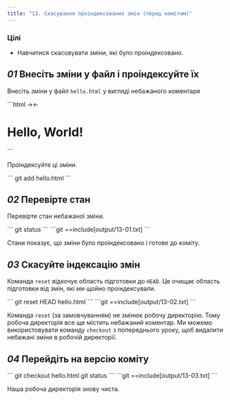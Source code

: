 ```yaml
---
title: "13. Скасування проіндексованих змін (перед комітом)"
---
```


### Цілі

- Навчитися скасовувати зміни, які було проіндексовано.

## _01_ Внесіть зміни у файл і проіндексуйте їх

Внесіть зміни у файл `hello.html` у вигляді небажаного коментаря

<File file="hello.html">
```html
<html>
  <head>
    →<!-- This is an unwanted but staged comment -->←
  </head>
  <body>
    <h1>Hello, World!</h1>
  </body>
</html>
```
</File>

Проіндексуйте ці зміни.

<Run>
```
git add hello.html
```
</Run>

## _02_ Перевірте стан

Перевірте стан небажаної зміни.

<Run>
```
git status
```
</Run>

<Output>
```git
==include[output/13-01.txt]
```
</Output>

Стани показує, що зміни було проіндексовано і готове до коміту.

## _03_ Скасуйте індексацію змін

Команда `reset` відкочує область підготовки до `HEAD`. Це очищає область підготовки від змін, які ми щойно проіндексували.

<Run>
```
git reset HEAD hello.html
```
</Run>

<Output>
```git
==include[output/13-02.txt]
```
</Output>

Команда `reset` (за замовчуванням) не змінює робочу директорію. Тому робоча директорія все ще містить небажаний коментар. Ми можемо використовувати команду `checkout` з попереднього уроку, щоб видалити небажані зміни в робочій директорії.

## _04_ Перейдіть на версію коміту

<Run>
```
git checkout hello.html
git status
```
</Run>

<Output>
```git
==include[output/13-03.txt]
```
</Output>

Наша робоча директорія знову чиста.